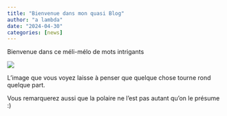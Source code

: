 ```yaml
---
title: "Bienvenue dans mon quasi Blog"
author: "a lambda"
date: "2024-04-30"
categories: [news]
---
```


Bienvenue dans ce méli-mélo de mots intrigants

![](circumpolaire_saint_jans_cappel.png)

L'image que vous voyez laisse à penser que quelque chose tourne rond quelque part.

Vous remarquerez aussi que la polaire ne l'est pas autant qu'on le présume :)
